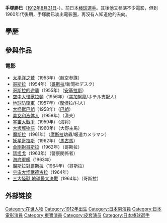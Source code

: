 '''手塚勝巳'''（[[1912年|1912年]][[8月31日|8月31日]]-）。前日本[[棒球選手|棒球選手]]。其後他又參演不少電影，但到1960年代後期，手塚勝巳淡出電影圈，再沒有人知道他的去向。

==學歷==

== 參與作品 ==
=== 電影 === 
*[[太平洋之鷲|太平洋之鷲]]（1953年）（航空参謀）
*[[哥斯拉_(1954)|哥斯拉]]（1954年）（[[哥斯拉|哥斯拉]]/新聞社デスク）
*[[哥斯拉的逆襲|哥斯拉的逆襲]]（1955年）（[[安基拉斯|安基拉斯]]）
*[[空中大怪獸拉頓|空中大怪獸拉頓]]（1956年）（[[美加基拉斯|美加努龍]]/ホテル支配人）
*[[地球防衛軍|地球防衛軍]]（1957年）（[[摩傑拉|摩傑拉]]/村人）
*[[大怪獸巴朗|大怪獸巴朗]]（1958年）（[[巴朗_(怪兽)|巴朗]]）
*[[美女和液体人|美女和液体人]]（1958年）（漁夫）
*[[宇宙大戰爭|宇宙大戰爭]]（1959年）（海将）
*[[大坂城物語|大坂城物語]]（1960年）（大野主馬）
*[[魔斯拉_(1961)|魔斯拉]]（1961年）（[[摩斯拉|摩斯拉]]幼蟲/報道カメラマン）
*[[妖星哥拉斯|妖星哥拉斯]]（1962年）（[[馬古馬|馬古馬]]）
*[[金剛對哥斯拉|金剛對哥斯拉]]（1962年）（哥斯拉）
*[[瑪坦戈|瑪坦戈]]（1963年）（警察関係者）
*[[海底軍艦|海底軍艦]]（1963年）
*[[魔斯拉對哥斯拉|魔斯拉對哥斯拉]]（1964年）（哥斯拉）
*[[宇宙大怪獸德古拉|宇宙大怪獸德古拉]]（1964年）
*[[三大怪獸_地球最大決戰|三大怪獸 地球最大決戰]]（1964年）（哥斯拉）

==外部链接==
{{Godzilla}}
{{Mothra}}
{{DEFAULTSORT:Tezuka Katsumi}}
[[Category:在世人物|Category:在世人物]]
[[Category:1912年出生|Category:1912年出生]]
[[Category:日本男演員|Category:日本男演員]]
[[Category:日本電影演員|Category:日本電影演員]]
[[Category:東寶演員|Category:東寶演員]]
[[Category:皮套演员|Category:皮套演员]]
[[Category:日本棒球選手|Category:日本棒球選手]]